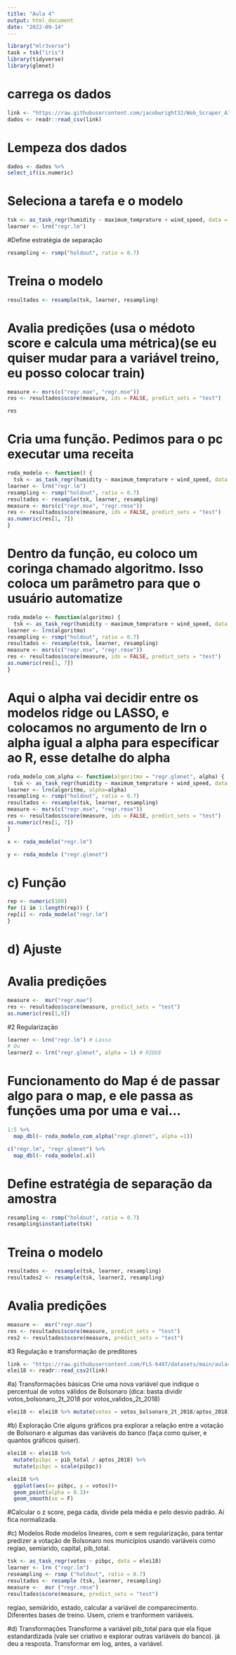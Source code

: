 ```yaml
---
title: "Aula 4"
output: html_document
date: "2022-09-14"
---
```


```r
library("mlr3verse")
task = tsk("iris")
library(tidyverse)
library(glmnet)
```

# carrega os dados
```r
link <- "https://raw.githubusercontent.com/jacobwright32/Web_Scraper_AI_Core_Project/bb4865ae568e23ab8fadb6ea58cf117df2164ef3/web%20scraping/Cleaned%20Data/Brazil_Sao%20Bernardo%20Do%20Campo_Cleaned.csv"
dados <- readr::read_csv(link)
```

# Lempeza dos dados

```r
dados <- dados %>% 
select_if(is.numeric)
```

# Seleciona a tarefa e o modelo
```r
tsk <- as_task_regr(humidity ~ maximum_temprature + wind_speed, data = dados)
learner <- lrn("regr.lm")
```

#Define estratégia de separação
```r
resampling <- rsmp("holdout", ratio = 0.7)
```

# Treina o modelo
```r
resultados <- resample(tsk, learner, resampling)
```

# Avalia predições (usa o médoto score e calcula uma métrica)(se eu quiser mudar para a variável treino, eu posso colocar train)
```r
measure <- msrs(c("regr.mae", "regr.mse"))
res <- resultados$score(measure, ids = FALSE, predict_sets = "test")
```

```r
res
```

# Cria uma função. Pedimos para o pc executar uma receita
```r
roda_modelo <- function() {
  tsk <- as_task_regr(humidity ~ maximum_temprature + wind_speed, data = dados)
learner <- lrn("regr.lm")
resampling <- rsmp("holdout", ratio = 0.7)
resultados <- resample(tsk, learner, resampling)
measure <- msrs(c("regr.mse", "regr.rmse"))
res <- resultados$score(measure, ids = FALSE, predict_sets = "test")
as.numeric(res[1, 7])
}
```

# Dentro da função, eu coloco um coringa chamado algoritmo. Isso coloca um parâmetro para que o usuário automatize 
```r
roda_modelo <- function(algoritmo) {
  tsk <- as_task_regr(humidity ~ maximum_temprature + wind_speed, data = dados)
learner <- lrn(algoritmo)
resampling <- rsmp("holdout", ratio = 0.7)
resultados <- resample(tsk, learner, resampling)
measure <- msrs(c("regr.mse", "regr.rmse"))
res <- resultados$score(measure, ids = FALSE, predict_sets = "test")
as.numeric(res[1, 7])
}
```

# Aqui o alpha vai decidir entre os modelos ridge ou LASSO, e colocamos no argumento de lrn o alpha igual a alpha para especificar ao R, esse detalhe do alpha
```r
roda_modelo_com_alpha <- function(algoritmo = "regr.glmnet", alpha) {
  tsk <- as_task_regr(humidity ~ maximum_temprature + wind_speed, data = dados)
learner <- lrn(algoritmo, alpha=alpha)
resampling <- rsmp("holdout", ratio = 0.7)
resultados <- resample(tsk, learner, resampling)
measure <- msrs(c("regr.mse", "regr.rmse"))
res <- resultados$score(measure, ids = FALSE, predict_sets = "test")
as.numeric(res[1, 7])
}
```

```r
x <- roda_modelo("regr.lm")
```

```r
y <- roda_modelo ("regr.glmnet")
```

# c) Função
```r
rep <- numeric(100)
for (i in 1:length(rep)) {
rep[i] <- roda_modelo("regr.lm")
}
```

# d) Ajuste
# Avalia predições
```r
measure <-  msr("regr.mae")
res <- resultados$score(measure, predict_sets = "test")
as.numeric(res[1,9])
```
#2 Regularização

```r
learner <- lrn("regr.lm") # Lasso
# Ou
learner2 <- lrn("regr.glmnet", alpha = 1) # RIDGE
```

# Funcionamento do Map é de passar algo para o map, e ele passa as funções uma por uma e vai...
```r
1:5 %>% 
  map_dbl(~ roda_modelo_com_alpha("regr.glmnet", alpha =1))
```

```r
c("regr.lm", "regr.glmnet") %>%
  map_dbl(~ roda_modelo(.x))
```

# Define estratégia de separação da amostra
```r
resampling <- rsmp("holdout", ratio = 0.7)
resampling$instantiate(tsk)
```

# Treina o modelo
```r
resultados <-  resample(tsk, learner, resampling)
resultados2 <- resample(tsk, learner2, resampling)
```

# Avalia predições
```r
measure <-  msr("regr.mae")
res <- resultados$score(measure, predict_sets = "test")
res2 <- resultados$score(measure, predict_sets = "test")
```

#3 Regulação e transformação de preditores
```r
link <- "https://raw.githubusercontent.com/FLS-6497/datasets/main/aula4/eleicoes_mun_2018.csv"
elei18 <- readr::read_csv2(link)
```

#a) Transformações básicas
Crie uma nova variável que indique o percentual de votos válidos de Bolsonaro (dica: basta dividir votos_bolsonaro_2t_2018 por votos_validos_2t_2018)

```r
elei18 <- elei18 %>% mutate(votos = votos_bolsonaro_2t_2018/aptos_2018)
```

#b) Exploração
Crie alguns gráficos pra explorar a relação entre a votação de Bolsonaro e algumas das variáveis do banco (faça como quiser, e quantos gráficos quiser).

```r
elei18 <- elei18 %>%
  mutate(pibpc = pib_total / aptos_2018) %>% 
  mutate(pibpc = scale(pibpc)) 

elei18 %>% 
  ggplot(aes(x= pibpc, y = votos))+
  geom_point(alpha = 0.3)+
  geom_smooth(se = F)
```

#Calcular o z score, pega cada, divide pela média e pelo desvio padrão. Aí fica normalizada. 

#c) Modelos
Rode modelos lineares, com e sem regularização, para tentar predizer a votação de Bolsonaro nos municípios usando variáveis como regiao, semiarido, capital, pib_total.

```r
tsk <- as_task_regr(votos ~ pibpc, data = elei18)
learner <- lrn ("regr.lm")
reseampling <- rsmp ("holdout", ratio = 0.7)
resultados <- resample (tsk, learner, resampling)
measure <-  msr ("regr.rmse")
resultados$score(measure, predict_sets = "test")
```

regiao, semiárido, estado, calcular a variável de comparecimento. Diferentes bases de treino. Usem, criem e tranformem variáveis.

#d) Transformações
Transforme a variável pib_total para que ela fique estandardizada (vale ser criativo e explorar outras variáveis do banco).
já deu a resposta. Transformar em log, antes, a variável.
